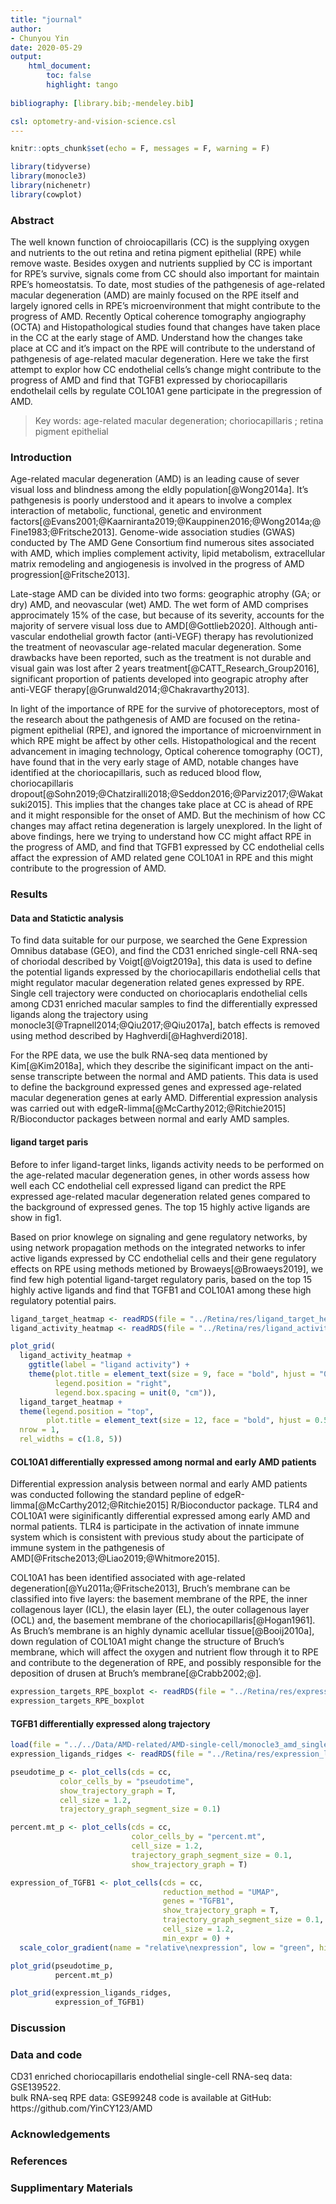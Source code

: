 ```yaml
---
title: "journal"
author: 
- Chunyou Yin
date: 2020-05-29
output: 
    html_document:
        toc: false
        highlight: tango
        
bibliography: [library.bib;-mendeley.bib]  

csl: optometry-and-vision-science.csl
---
```


```r
knitr::opts_chunk$set(echo = F, messages = F, warning = F)
```

```r
library(tidyverse)
library(monocle3)
library(nichenetr)
library(cowplot)
```


### Abstract  
The well known function of chroiocapillaris (CC) is the supplying oxygen and nutrients to the out retina and retina pigment epithelial (RPE) while remove waste. Besides oxygen and nutrients supplied by CC is important for RPE's survive, signals come from CC should also important for maintain RPE's homeostatsis. To date, most studies of the pathgenesis of age-related macular degeneration (AMD) are mainly focused on the RPE itself and largely ignored cells in RPE's microenvironment that might contribute to the progress of AMD. Recently Optical coherence tomography angiography (OCTA) and Histopathological studies found that changes have taken place in the CC at the early stage of AMD. Understand how the changes take place at CC and it's impact on the RPE will contribute to the understand of pathgenesis of age-related macular degeneration. Here we take the first attempt to explor how CC endothelial cells's change might contribute to the progress of AMD and find that TGFB1 expressed by choriocapillaris endothelail cells by regulate COL10A1 gene participate in the pregression of AMD.  

> Key words: age-related macular degeneration; choriocapillaris ; retina pigment epithelial 


### Introduction   
Age-related macular degeneration (AMD) is an leading cause of sever visual loss and blindness among the eldly population[@Wong2014a]. It's pathgenesis is poorly understood and it apears to involve a complex interaction of metabolic, functional, genetic and environment factors[@Evans2001;@Kaarniranta2019;@Kauppinen2016;@Wong2014a;@Fine1983;@Fritsche2013]. Genome-wide association studies (GWAS) conducted by The AMD Gene Consortium find numerous sites associated with AMD, which implies complement activity, lipid metabolism, extracellular matrix remodeling and angiogenesis is involved in the progress of AMD progression[@Fritsche2013].  

Late-stage AMD can be divided into two forms: geographic atrophy (GA; or dry) AMD, and neovascular (wet) AMD. The wet form of AMD comprises approcimately 15% of the case, but because of its severity, accounts for the majority of servere visual loss due to AMD[@Gottlieb2020]. Although anti-vascular endothelial growth factor (anti-VEGF) therapy has revolutionized the treatment of neovascular age-related macular degeneration. Some drawbacks have been reported, such as the treatment is not durable and visual gain was lost after 2 years treatment[@CATT_Research_Group2016], significant proportion of patients developed into geograpic atrophy after anti-VEGF therapy[@Grunwald2014;@Chakravarthy2013]. 

In light of the importance of RPE for the survive of photoreceptors, most of the research about the pathgenesis of AMD are focused on the retina-pigment epithelial (RPE), and ignored the importance of microenvirnment in which RPE might be affect by other cells. Histopathological and the recent advancement in imaging technology, Optical coherence tomography (OCT), have found that in the very early stage of AMD, notable changes have identified at the choriocapillaris, such as reduced blood flow, choriocapillaris dropout[@Sohn2019;@Chatziralli2018;@Seddon2016;@Parviz2017;@Wakatsuki2015]. This implies that the changes take place at CC is ahead of RPE and it might responsible for the onset of AMD. But the mechinism of how CC changes may affact retina degeneration is largely unexplored. In the light of above findings, here we trying to understand how CC might affact RPE in the progress of AMD, and find that TGFB1 expressed by CC endothelial cells affact the expression of AMD related gene COL10A1 in RPE and this might contribute to the progression of AMD.  


### Results  
#### Data and Statictic analysis  
To find data suitable for our purpose, we searched the Gene Expression Omnibus database (GEO), and find the CD31 enriched single-cell RNA-seq of choriodal described by Voigt[@Voigt2019a], this data is used to define the potential ligands expressed by the choriocapillaris endothelial cells that might regulator macular degeneration related genes expressed by RPE. Single cell trajectory were conducted on choriocaplaris endothelial cells among CD31 enriched macular samples to find the differentially expressed ligands along the trajectory using monocle3[@Trapnell2014;@Qiu2017;@Qiu2017a], batch effects is removed using method described by Haghverdi[@Haghverdi2018].  

For the RPE data, we use the bulk RNA-seq data mentioned by Kim[@Kim2018a], which they describe the siginificant impact on the anti-sense transcripte between the normal and AMD patients. This data is used to define the background expressed genes and expressed age-related macular degeneration genes at early AMD. Differential expression analysis was carried out with edgeR-limma[@McCarthy2012;@Ritchie2015] R/Bioconductor packages between normal and early AMD samples.  


#### ligand target paris  
Before to infer ligand-target links, ligands activity needs to be performed on the age-related macular degeneration genes, in other words assess how well each CC endothelial cell expressed ligand can predict the RPE expressed age-related macular degeneration related genes compared to the background of expressed genes. The top 15 highly active ligands are show in fig1.  

Based on prior knowlege on signaling and gene regulatory networks, by using network propagation methods on the integrated networks to infer active ligands expressed by CC endothelial cells and their gene regulatory effects on RPE using methods metioned by Browaeys[@Browaeys2019], we find few high potential ligand-target  regulatory paris, based on the top 15 highly active ligands and find that TGFB1 and COL10A1 among these high regulatory potential pairs.  
```r
ligand_target_heatmap <- readRDS(file = "../Retina/res/ligand_target_heatmap.rds")
ligand_activity_heatmap <- readRDS(file = "../Retina/res/ligand_activity_heatmap.rds")

plot_grid(
  ligand_activity_heatmap +
    ggtitle(label = "ligand activity") +
    theme(plot.title = element_text(size = 9, face = "bold", hjust = "0.5"), 
          legend.position = "right", 
          legend.box.spacing = unit(0, "cm")),
  ligand_target_heatmap +
  theme(legend.position = "top", 
        plot.title = element_text(size = 12, face = "bold", hjust = 0.5)), 
  nrow = 1, 
  rel_widths = c(1.8, 5))
```


#### COL10A1 differentially expressed among normal and early AMD patients  
Differential expression analysis between normal and early AMD patients was conducted following the standard pepline of edgeR-limma[@McCarthy2012;@Ritchie2015] R/Bioconductor package. TLR4 and COL10A1 were siginificantly differential expressed among early AMD and normal patients. TLR4 is participate in the activation of innate immune system which is consistent with previous study about the participate of immune system in the pathgenesis of AMD[@Fritsche2013;@Liao2019;@Whitmore2015].  

COL10A1 has been identified associated with age-related degeneration[@Yu2011a;@Fritsche2013], 
Bruch's membrane can be classified into five layers: the basement membrane of the RPE, the inner collagenous layer (ICL), the elasin layer (EL), the outer collagenous layer (OCL) and, the basement membrane of the choriocapillaris[@Hogan1961]. As Bruch's membrane is an highly dynamic acellular tissue[@Booij2010a], down regulation of COL10A1 might change the structure of Bruch's membrane, which will affect the oxygen and nutrient flow through it to RPE and contribute to the degeneration of RPE, and possibly responsible for the deposition of drusen at Bruch's membrane[@Crabb2002;@]. 
```r
expression_targets_RPE_boxplot <- readRDS(file = "../Retina/res/expression_targets_RPE_boxplot.rds")
expression_targets_RPE_boxplot
```


#### TGFB1 differentially expressed along trajectory  

```r
load(file = "../../Data/AMD-related/AMD-single-cell/monocle3_amd_single_cell.RData")
expression_ligands_ridges <- readRDS(file = "../Retina/res/expression_ligands_ridges.rds")
```


```r
pseudotime_p <- plot_cells(cds = cc, 
           color_cells_by = "pseudotime", 
           show_trajectory_graph = T, 
           cell_size = 1.2, 
           trajectory_graph_segment_size = 0.1)

percent.mt_p <- plot_cells(cds = cc, 
                           color_cells_by = "percent.mt", 
                           cell_size = 1.2, 
                           trajectory_graph_segment_size = 0.1, 
                           show_trajectory_graph = T)

expression_of_TGFB1 <- plot_cells(cds = cc, 
                                  reduction_method = "UMAP", 
                                  genes = "TGFB1", 
                                  show_trajectory_graph = T, 
                                  trajectory_graph_segment_size = 0.1, 
                                  cell_size = 1.2, 
                                  min_expr = 0) +
  scale_color_gradient(name = "relative\nexpression", low = "green", high = "red")

plot_grid(pseudotime_p, 
          percent.mt_p)
```


```r
plot_grid(expression_ligands_ridges, 
          expression_of_TGFB1)
```


### Discussion  


### Data and code  
CD31 enriched choriocapillaris endothelial single-cell RNA-seq data: GSE139522.  
bulk RNA-seq RPE data: GSE99248 
code is available at GitHub: https://github.com/YinCY123/AMD


### Acknowledgements   




### References  


### Supplimentary Materials  

